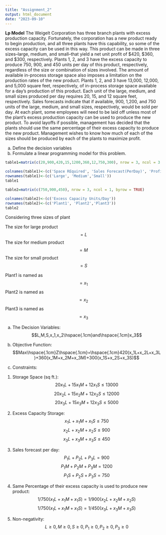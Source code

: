 ---
title: "Assignment_2"
output: html_document
date: "2023-09-10"
---

**Lp Model**
The Weigelt Corporation has three branch plants with excess production capacity. Fortunately, the corporation has a new product ready to begin production, and all three plants have this capability, so some of the excess capacity can be used in this way. This product can be made in three sizes--large, medium, and small--that yield a net unit profit of $420, $360, and $300, respectively. Plants 1, 2, and 3 have the excess capacity to produce 750, 900, and 450 units per day of this product, respectively, regardless of the size or combination of sizes involved. The amount of available in-process storage space also imposes a limitation on the production rates of the new product. Plants 1, 2, and 3 have 13,000, 12,000, and 5,000 square feet, respectively, of in-process storage space available for a day's production of this product. Each unit of the large, medium, and small sizes produced per day requires 20, 15, and 12 square feet, respectively. Sales forecasts indicate that if available, 900, 1,200, and 750 units of the large, medium, and small sizes, respectively, would be sold per day. At each plant, some employees will need to be laid off unless most of the plant’s excess production capacity can be used to produce the new product. To avoid layoffs if possible, management has decided that the plants should use the same percentage of their excess capacity to produce the new product. Management wishes to know how much of each of the sizes should be produced by each of the plants to maximize profit.

a. Define the decision variables
b. Formulate a linear programming model for this problem.

``` {r}
table1=matrix(c(20,900,420,15,1200,360,12,750,300), nrow = 3, ncol = 3, byrow = TRUE)

colnames(table1)<-(c('Space REquired', 'Sales Forecast(PerDay)', 'Profit'))
rownames(table1)<-(c('Large', 'Medium','Small'))
table1

```

``` {r}
table2=matrix(c(750,900,450), nrow = 3, ncol = 1, byrow = TRUE)

colnames(table2)<-(c('Excess Capacity Units/Day'))
rownames(table2)<-(c('Plant1', 'Plant2','Plant3'))
table2

```

Considering three sizes of plant

The size for large product $$=L$$
The size for medium product $$=M$$
The size for small product $$=S$$

Plant1 is named as $$=x_1$$
Plant2 is named as $$=x_2$$
Plant3 is named as $$=x_3$$

(a) The Decision Variables:$$L,M,S,x_1,x_2\hspace{.1cm}and\hspace{.1cm}x_3$$

(b) Objective Function:
$$Max\hspace{.1cm}Z\hspace{.1cm}=\hspace{.1cm}420(x_1L+x_2L+x_3L)+360(x_1M+x_2M+x_3M)+300(x_1S+x_2S+x_3S)$$
(c) Constraints:

1. Storage Space (sq ft.): $$20x_1L+15x_1M+12x_1S\le13000$$
                           $$20x_2L+15x_2M+12x_2S\le12000$$
                           $$20x_3L+15x_3M+12x_3S\le5000$$
2. Excess Capacity Storage:   $$x_1L+x_1M+x_1S\le750$$
                              $$x_2L+x_2M+x_2S\le900$$
                              $$x_3L+x_3M+x_3S\le450$$
                              
3. Sales forecast per day:
                   $$P_1L+P_2L+P_3L=900$$
                   $$P_1M+P_2M+P_3M=1200$$
                   $$P_1S+P_2S+P_3S=750$$
        
4. Same Percentage of their excess capacity is used to produce new product:
                              $$1/750(x_1L+x_1M+x_1S)=1/900(x_2L+x_2M+x_2S)$$
                              $$1/750(x_1L+x_1M+x_1S)=1/450(x_3L+x_3M+x_3S)$$
                              
5. Non-negativity:            $$L\ge0, M\ge0, S\ge0, P_1\ge0, P_2\ge0, P_3\ge0$$
